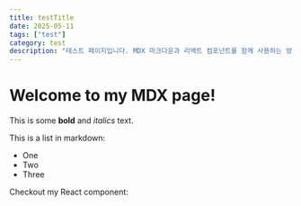 ```yaml
---
title: testTitle
date: 2025-05-11
tags: ["test"]
category: test
description: "테스트 페이지입니다. MDX 마크다운과 리액트 컴포넌트를 함께 사용하는 방법을 보여주는 예제 페이지입니다."
---
```


# Welcome to my MDX page!

This is some **bold** and _italics_ text.

This is a list in markdown:

- One
- Two
- Three

Checkout my React component:
